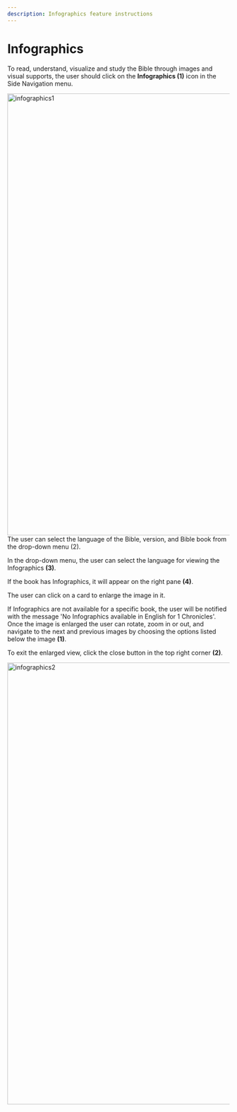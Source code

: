 ```yaml
---
description: Infographics feature instructions
---
```


# Infographics

To read, understand, visualize and study the Bible through images and visual supports, the user should click on the **Infographics (1)** icon in the Side Navigation menu.

<img src="/img/assets/infographics1.png" width="1000px" alt="infographics1" />
The user can select the language of the Bible, version, and Bible book from the drop-down
menu (2).

In the drop-down menu, the user can select the language for viewing the Infographics **(3)**.

If the book has Infographics, it will appear on the right pane **(4)**.

The user can click on a card to enlarge the image in it.

If Infographics are not available for a specific book, the user will be notified with the message 'No Infographics available in English for 1 Chronicles'.
Once the image is enlarged the user can rotate, zoom in or out, and navigate to the next and previous images by choosing the options listed below the image **(1)**.

To exit the enlarged view, click the close button in the top right corner **(2)**.

<img src="/img/assets/infographics2.png" width="1000px" alt="infographics2" />
